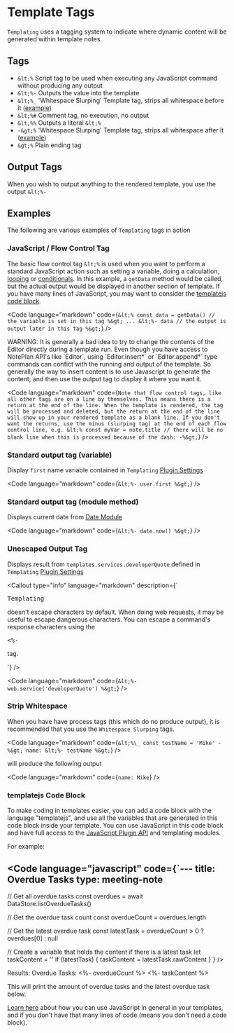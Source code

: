
# Template Tags

`Templating` uses a tagging system to indicate where dynamic content will be generated within template notes.

## Tags

- `&lt;%` Script tag to be used when executing any JavaScript command without producing any output
- `&lt;%-` Outputs the value into the template
- `&lt;%_` 'Whitespace Slurping' Template tag, strips all whitespace before it ([example](#strip-whitespace))
- `&lt;%#` Comment tag, no execution, no output
- `&lt;%%` Outputs a literal `&lt;%`
- `-&gt;%` 'Whitespace Slurping' Template tag, strips all whitespace after it ([example](#strip-whitespace))
- `&gt;%` Plain ending tag

## Output Tags

When you wish to output anything to the rendered template, you use the output `&lt;%-`

## Examples

The following are various examples of `Templating` tags in action

### JavaScript / Flow Control Tag

The basic flow control tag `&lt;%` is used when you want to perform a standard JavaScript action such as setting a variable, doing a calculation, [looping](/docs/templating-examples/looping) or [conditionals](/docs/templating-examples/conditional). In this example, a `getData` method would be called, but the actual output would be displayed in another section of template. If you have many lines of JavaScript, you may want to consider the [templatejs code block](#templatejs-code-block).

<Code
  language="markdown"
  code={`&lt;% const data = getData() // the variable is set in this tag %&gt;
...
&lt;%- data // the output is output later in this tag %&gt;`}
/>

<Callout type="warning">
  WARNING: It is generally a bad idea to try to change the contents of the
  Editor directly during a template run. Even though you have access to NotePlan
  API's like `Editor`, using `Editor.insert*` or `Editor.append*` type commands
  can confict with the running and output of the template. So generally the way
  to insert content is to use Javascript to generate the content, and then use
  the output tag to display it where you want it.
</Callout>

<Code
  language="markdown"
  code={`Note that flow control tags, like all other tags are on a line by themselves. This means there is a return at the end of the line. When the template is rendered, the tag will be processed and deleted, but the return at the end of the line will show up in your rendered template as a blank line. If you don't want the returns, use the minus (slurping tag) at the end of each flow control line, e.g.
&lt;% const myVar = note.title // there will be no blank line when this is processed because of the dash: -%&gt;`}
/>

### Standard output tag (variable)

Display `first` name variable contained in `Templating` [Plugin Settings](/docs/settings)

<Code language="markdown" code={`&lt;%- user.first %&gt;`} />

### Standard output tag (module method)

Displays current date from [Date Module](/docs/templating-modules/date-module)

<Code language="markdown" code={`&lt;%- date.now() %&gt;`} />

### Unescaped Output Tag

Displays result from `templates.services.developerQuote` defined in `Templating` [Plugin Settings](/docs/settings)

<Callout
  type="info"
  language="markdown"
  description={`
<pre>Templating</pre> doesn't escape characters by default. When doing web requests, it may be useful to escape dangerous characters. You can escape a command's response characters using the <pre>&lt;%-</pre> tag.
  
  `}
/>

<Code language="markdown" code={`&lt;%- web.service('developerQuote') %&gt;`} />

### Strip Whitespace

When you have have process tags (this which do no produce output), it is recommended that you use the `Whitespace Slurping` tags.

<Code
  language="markdown"
  code={`&lt;%\_ const testName = 'Mike' -%&gt;
name: &lt;%- testName %&gt;`}
/>

will produce the following output

<Code language="markdown" code={`name: Mike`} />

### templatejs Code Block

To make coding in templates easier, you can add a code block with the language "templatejs", and use all the variables that are generated in this code block inside your template. You can use JavaScript in this code block and have full access to the [JavaScript Plugin API](https://help.noteplan.co/article/70-javascript-plugin-api) and templating modules.

For example:

<Code language="javascript" code={`---
title: Overdue Tasks
type: meeting-note
---

// Get all overdue tasks
const overdues = await DataStore.listOverdueTasks()

// Get the overdue task count
const overdueCount = overdues.length

// Get the latest overdue task
const latestTask = overdueCount > 0 ? overdues[0] : null

// Create a variable that holds the content if there is a latest task
let taskContent = ''
if (latestTask) {
taskContent = latestTask.rawContent
}`} />

Results:
Overdue Tasks: &lt;%- overdueCount %&gt;
&lt;%- taskContent %&gt;

This will print the amount of overdue tasks and the latest overdue task below.

[Learn here](https://help.noteplan.co/article/148-run-javascript-code-in-your-templates) about how you can use JavaScript in general in your templates, and if you don't have that many lines of code (means you don't need a code block).
